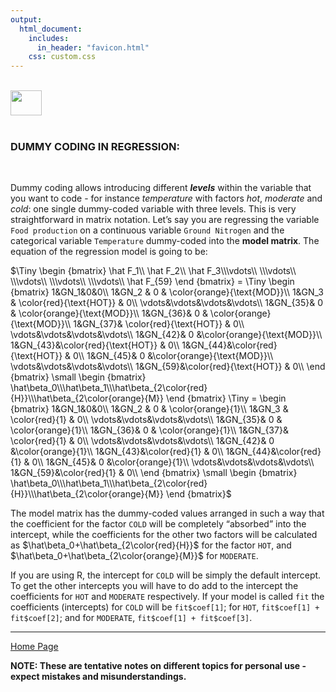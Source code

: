 ```yaml
---
output: 
  html_document:
    includes:
      in_header: "favicon.html" 
    css: custom.css
---
```


<br>
<a href="http://rinterested.github.io/statistics/index.html">
<img HEIGHT="40" WIDTH="50" src="https://cloud.githubusercontent.com/assets/9312897/10556783/a27a26fa-745c-11e5-9b1a-2d5bd737387a.PNG"></a>
<br><br>


### DUMMY CODING IN REGRESSION:
<br>

Dummy coding allows introducing different ***levels*** within the variable that you want to code - for instance *temperature* with factors *hot*, *moderate* and *cold*: one single dummy-coded variable with three levels. This is very straightforward in matrix notation. Let's say you are regressing the variable `Food production` on a continuous variable `Ground Nitrogen` and the categorical variable `Temperature` dummy-coded into the **model matrix**. The equation of the regression model is going to be:


$\Tiny \begin {bmatrix}  
\hat F_1\\ \hat F_2\\ \hat F_3\\\vdots\\
\\\vdots\\
\\\vdots\\
\\\vdots\\
\\\vdots\\ 
\hat F_{59}
\end {bmatrix}  = 
\Tiny \begin {bmatrix}  
1&GN_1&0&0\\
1&GN_2 &  0  &  \color{orange}{\text{MOD}}\\
1&GN_3 &  \color{red}{\text{HOT}}  &  0\\
\vdots&\vdots&\vdots&\vdots\\ 
1&GN_{35}&  0  & \color{orange}{\text{MOD}}\\
1&GN_{36}&  0  & \color{orange}{\text{MOD}}\\
1&GN_{37}&  \color{red}{\text{HOT}} & 0\\
\vdots&\vdots&\vdots&\vdots\\ 
1&GN_{42}&  0  &\color{orange}{\text{MOD}}\\
1&GN_{43}&\color{red}{\text{HOT}} & 0\\
1&GN_{44}&\color{red}{\text{HOT}} & 0\\
1&GN_{45}& 0  &\color{orange}{\text{MOD}}\\
\vdots&\vdots&\vdots&\vdots\\ 
1&GN_{59}&\color{red}{\text{HOT}}  & 0\\
\end {bmatrix}  \small \begin {bmatrix}  
\hat\beta_0\\\hat\beta_1\\\hat\beta_{2\color{red}{H}}\\\hat\beta_{2\color{orange}{M}}
\end {bmatrix}
\Tiny =
\begin {bmatrix}  
1&GN_1&0&0\\
1&GN_2 &  0  &  \color{orange}{1}\\
1&GN_3 &  \color{red}{1}  &  0\\
\vdots&\vdots&\vdots&\vdots\\ 
1&GN_{35}&  0  & \color{orange}{1}\\
1&GN_{36}&  0  & \color{orange}{1}\\
1&GN_{37}&  \color{red}{1} & 0\\
\vdots&\vdots&\vdots&\vdots\\ 
1&GN_{42}&  0  &\color{orange}{1}\\
1&GN_{43}&\color{red}{1} & 0\\
1&GN_{44}&\color{red}{1} & 0\\
1&GN_{45}& 0  &\color{orange}{1}\\
\vdots&\vdots&\vdots&\vdots\\ 
1&GN_{59}&\color{red}{1}  & 0\\
\end {bmatrix} \small \begin {bmatrix}  
\hat\beta_0\\\hat\beta_1\\\hat\beta_{2\color{red}{H}}\\\hat\beta_{2\color{orange}{M}}
\end {bmatrix}$

The model matrix has the dummy-coded values arranged in such a way that the coefficient for the factor `COLD` will be completely "absorbed" into the intercept, while the coefficients for the other two factors will be calculated as $\hat\beta_0+\hat\beta_{2\color{red}{H}}$ for the factor `HOT`, and $\hat\beta_0+\hat\beta_{2\color{orange}{M}}$ for `MODERATE`.

If you are using R, the intercept for `COLD` will be simply the default intercept. To get the other intercepts you will have to do add to the intercept the coefficients for `HOT` and `MODERATE` respectively. If your model is called `fit` the coefficients (intercepts) for `COLD` will be `fit$coef[1]`; for `HOT`, `fit$coef[1] + fit$coef[2]`; and for `MODERATE`, `fit$coef[1] + fit$coef[3]`. 

---
<a href="http://rinterested.github.io/statistics/index.html">Home Page</a>

**NOTE: These are tentative notes on different topics for personal use - expect mistakes and misunderstandings.**
